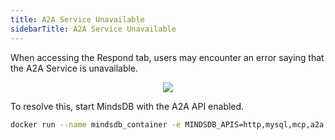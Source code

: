 ```yaml
---
title: A2A Service Unavailable
sidebarTitle: A2A Service Unavailable
---
```


When accessing the Respond tab, users may encounter an error saying that the A2A Service is unavailable.

<p align="center">
  <img src="/assets/a2a-unavailable.png" />
</p>

To resolve this, start MindsDB with the A2A API enabled.

```bash
docker run --name mindsdb_container -e MINDSDB_APIS=http,mysql,mcp,a2a -p 47334:47334 -p 47335:47335 -p 47337:47337 -p 47338:47338 mindsdb/mindsdb
```
